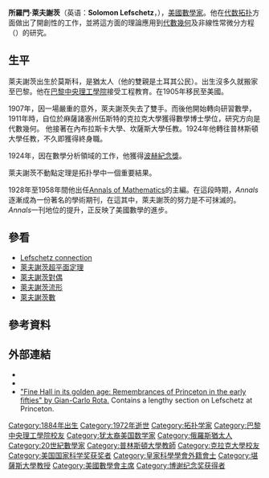 {{Infobox scientist
|name              = 所羅門·萊夫謝茨 
|image             =
|image_size        = 
|caption           = 
|birth_date        = {{birth date|1884|09|03}}
|birth_place       = {{flag|俄羅斯帝國}}[[莫斯科|莫斯科]]
|death_date        = {{death date and age|1972|10|05|1884|09|03}}
|death_place       = {{USA}}[[新澤西州|新澤西州]][[普林斯頓|普林斯頓]]
|residence         = 
|citizenship       = 
|nationality       = [[俄羅斯|俄羅斯]]
|ethnicity         = [[猶太人|猶太人]]
|fields            = [[代數拓撲|代數拓撲]]
|workplaces        = [[內布拉斯加大學|內布拉斯加大學]]<br /> [[坎薩斯大學|坎薩斯大學]]<br /> [[普林斯頓大學|普林斯頓大學]]
|alma_mater        = [[巴黎中央理工學院|巴黎中央理工學院]]<br />[[克拉克大學|克拉克大學]]
|doctoral_advisor  = [[威廉·愛德華·史都瑞|威廉·愛德華·史都瑞]]
|academic_advisors = 
|doctoral_students = {{tsl|en|Edward Begle|}}<br /> [[理查德·貝爾曼|理查德·貝爾曼]]<br /> [[菲利克斯·白劳德|菲利克斯·白劳德]]<br />{{tsl|en|Clifford Dowker|}}<br />{{tsl|en|Ralph Fox|}}<br />{{tsl|en|Ralph Gomory|}}<br />[[约翰·麦卡锡|约翰·麦卡锡]]<br /> {{tsl|en|Robert Prim|}}<br /> {{tsl|en|Paul A. Smith|}}<br />[[诺曼·斯廷罗德|诺曼·斯廷罗德]]<br />{{tsl|en|Clifford Truesdell|}}<br /> [[阿尔伯特·塔克|阿尔伯特·塔克]]<br /> [[约翰·图基|约翰·图基]]<br />{{tsl|en|Henry Wallman|}}<br />{{tsl|en|Shaun Wylie|}}<br />{{tsl|en|Samuel Gitler Hammer||Samuel Gitler}}
|notable_students  = 
|known_for         = {{tsl|en|Lefschetz fixed-point theorem|萊夫謝茨不動點定理}}, {{tsl|en|Picard–Lefschetz theory|皮卡-萊夫謝茨公式}}
|author_abbrev_bot = 
|author_abbrev_zoo = 
|influences        = 
|influenced        = 
|awards            = [[博谢纪念奖|波赫紀念獎]]  
|signature         =
|footnotes         = 
}}

'''所羅門·萊夫謝茨'''（英语：'''Solomon Lefschetz'''，{{bd|1884年|9月3日|1972年|10月5日}}），[[美國|美國]][[數學家|數學家]]。他在[[代数拓扑|代数拓扑]]方面做出了開創性的工作，並將這方面的理論應用到[[代數幾何|代數幾何]]及非線性常微分方程（{{lang|en|non-linear ordinary differential equation}}）的研究。

==生平==

萊夫謝茨出生於莫斯科，是猶太人（他的雙親是土耳其公民）。出生沒多久就搬家至巴黎。他在[[巴黎中央理工學院|巴黎中央理工學院]]接受工程教育。在1905年移民至美國。

1907年，因一場嚴重的意外，萊夫謝茨失去了雙手。而後他開始轉向研習數學，1911年時，自位於麻薩諸塞州伍斯特的克拉克大學獲得數學博士學位，研究方向是代數幾何。 他接著在內布拉斯卡大學、坎薩斯大學任教。1924年他轉往普林斯頓大學任教，不久即獲得終身職。

1924年，因在數學分析領域的工作，他獲得[[博谢纪念奖|波赫紀念獎]]。

萊夫謝茨不動點定理是拓扑學中一個重要結果。

1928年至1958年間他出任[[Annals_of_Mathematics|Annals of Mathematics]]的主編。在這段時期，''Annals''逐漸成為一份著名的學術期刊，在這其中，萊夫謝茨的努力是不可抹滅的。 ''Annals''一刊地位的提升，正反映了美國數學的進步。{{Citation needed|date=August 2008}}

==參看==
*[[Hairy_ball_theorem#Lefschetz_connection|Lefschetz connection]]
*[[萊夫謝茨超平面定理|萊夫謝茨超平面定理]]
*[[萊夫謝茨對偶|萊夫謝茨對偶]]
*[[萊夫謝茨流形|萊夫謝茨流形]]
*[[萊夫謝茨數|萊夫謝茨數]]

==參考資料==
{{reflist}}

==外部連結==
*{{MacTutor Biography|id=Lefschetz}}
* {{MathGenealogy|id=7461}}
*[http://www.princeton.edu/~mudd/finding_aids/mathoral/pmcxrota.htm "Fine Hall in its golden age: Remembrances of Princeton in the early fifties" by [[Gian-Carlo_Rota|Gian-Carlo Rota]].] {{Wayback|url=http://www.princeton.edu/~mudd/finding_aids/mathoral/pmcxrota.htm |date=20150310024937 }} Contains a lengthy section on Lefschetz at Princeton.

{{博谢纪念奖获得者}}
{{Winners of the National Medal of Science|math-stat-comp}}

{{Authority control}}
{{DEFAULTSORT:Lefschetz, Solomon}}
[[Category:1884年出生|Category:1884年出生]]
[[Category:1972年逝世|Category:1972年逝世]]
[[Category:拓扑学家|Category:拓扑学家]]
[[Category:巴黎中央理工學院校友|Category:巴黎中央理工學院校友]]
[[Category:犹太裔美国数学家|Category:犹太裔美国数学家]]
[[Category:俄羅斯猶太人|Category:俄羅斯猶太人]]
[[Category:20世紀數學家|Category:20世紀數學家]]
[[Category:普林斯頓大學教師|Category:普林斯頓大學教師]]
[[Category:克拉克大學校友|Category:克拉克大學校友]]
[[Category:美国国家科学奖获奖者|Category:美国国家科学奖获奖者]]
[[Category:皇家科學學會外籍會士|Category:皇家科學學會外籍會士]]
[[Category:堪薩斯大學教授|Category:堪薩斯大學教授]]
[[Category:美國數學會主席|Category:美國數學會主席]]
[[Category:博谢纪念奖获得者|Category:博谢纪念奖获得者]]